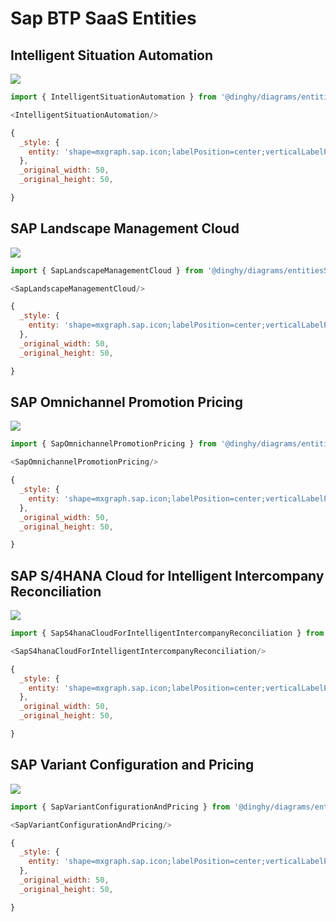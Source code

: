 
# Sap BTP SaaS Entities


## Intelligent Situation Automation

<Tabs>
  <TabItem value="Preview">

![](./intelligent-situation-automation.png#drawio)

  </TabItem>
  <TabItem value="Usage">
    
```js
import { IntelligentSituationAutomation } from '@dinghy/diagrams/entitiesSapBtpSaas'

<IntelligentSituationAutomation/>
```

  </TabItem>
  <TabItem value="Definition">
    
```js
{
  _style: {
    entity: 'shape=mxgraph.sap.icon;labelPosition=center;verticalLabelPosition=bottom;align=center;verticalAlign=top;strokeWidth=1;strokeColor=#D5DADD;fillColor=#EDEFF0;gradientColor=#FCFCFC;gradientDirection=west;aspect=fixed;SAPIcon=Intelligent_Situation_Automation',
  },
  _original_width: 50,
  _original_height: 50,

}
```

  </TabItem>
</Tabs>


## SAP Landscape Management Cloud

<Tabs>
  <TabItem value="Preview">

![](./sap-landscape-management-cloud.png#drawio)

  </TabItem>
  <TabItem value="Usage">
    
```js
import { SapLandscapeManagementCloud } from '@dinghy/diagrams/entitiesSapBtpSaas'

<SapLandscapeManagementCloud/>
```

  </TabItem>
  <TabItem value="Definition">
    
```js
{
  _style: {
    entity: 'shape=mxgraph.sap.icon;labelPosition=center;verticalLabelPosition=bottom;align=center;verticalAlign=top;strokeWidth=1;strokeColor=#D5DADD;fillColor=#EDEFF0;gradientColor=#FCFCFC;gradientDirection=west;aspect=fixed;SAPIcon=SAP_Landscape_Management_Cloud',
  },
  _original_width: 50,
  _original_height: 50,

}
```

  </TabItem>
</Tabs>


## SAP Omnichannel Promotion Pricing

<Tabs>
  <TabItem value="Preview">

![](./sap-omnichannel-promotion-pricing.png#drawio)

  </TabItem>
  <TabItem value="Usage">
    
```js
import { SapOmnichannelPromotionPricing } from '@dinghy/diagrams/entitiesSapBtpSaas'

<SapOmnichannelPromotionPricing/>
```

  </TabItem>
  <TabItem value="Definition">
    
```js
{
  _style: {
    entity: 'shape=mxgraph.sap.icon;labelPosition=center;verticalLabelPosition=bottom;align=center;verticalAlign=top;strokeWidth=1;strokeColor=#D5DADD;fillColor=#EDEFF0;gradientColor=#FCFCFC;gradientDirection=west;aspect=fixed;SAPIcon=SAP_Omnichannel_Promotion_Pricing',
  },
  _original_width: 50,
  _original_height: 50,

}
```

  </TabItem>
</Tabs>


## SAP S/4HANA Cloud for Intelligent Intercompany Reconciliation

<Tabs>
  <TabItem value="Preview">

![](./sap-s-4hana-cloud-for-intelligent-intercompany-reconciliation.png#drawio)

  </TabItem>
  <TabItem value="Usage">
    
```js
import { SapS4hanaCloudForIntelligentIntercompanyReconciliation } from '@dinghy/diagrams/entitiesSapBtpSaas'

<SapS4hanaCloudForIntelligentIntercompanyReconciliation/>
```

  </TabItem>
  <TabItem value="Definition">
    
```js
{
  _style: {
    entity: 'shape=mxgraph.sap.icon;labelPosition=center;verticalLabelPosition=bottom;align=center;verticalAlign=top;strokeWidth=1;strokeColor=#D5DADD;fillColor=#EDEFF0;gradientColor=#FCFCFC;gradientDirection=west;aspect=fixed;SAPIcon=SAP_S4HANA_Cloud_for_Intelligent_Intercompany_Reconciliation',
  },
  _original_width: 50,
  _original_height: 50,

}
```

  </TabItem>
</Tabs>


## SAP Variant Configuration and Pricing

<Tabs>
  <TabItem value="Preview">

![](./sap-variant-configuration-and-pricing.png#drawio)

  </TabItem>
  <TabItem value="Usage">
    
```js
import { SapVariantConfigurationAndPricing } from '@dinghy/diagrams/entitiesSapBtpSaas'

<SapVariantConfigurationAndPricing/>
```

  </TabItem>
  <TabItem value="Definition">
    
```js
{
  _style: {
    entity: 'shape=mxgraph.sap.icon;labelPosition=center;verticalLabelPosition=bottom;align=center;verticalAlign=top;strokeWidth=1;strokeColor=#D5DADD;fillColor=#EDEFF0;gradientColor=#FCFCFC;gradientDirection=west;aspect=fixed;SAPIcon=SAP_Variant_Configuration_and_Pricing',
  },
  _original_width: 50,
  _original_height: 50,

}
```

  </TabItem>
</Tabs>

